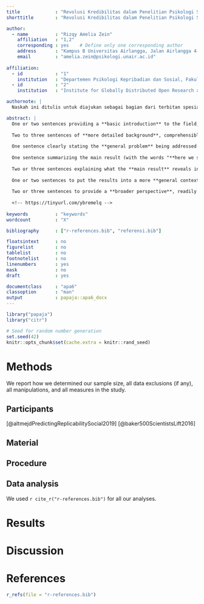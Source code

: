 ```yaml
---
title             : "Revolusi Kredibilitas dalam Penelitian Psikologi Sosial"
shorttitle        : "Revolusi Kredibilitas dalam Penelitian Psikologi Sosial"

author: 
  - name          : "Rizqy Amelia Zein"
    affiliation   : "1,2"
    corresponding : yes    # Define only one corresponding author
    address       : "Kampus B Universitas Airlangga, Jalan Airlangga 4-6 Surabaya, Jawa Timur 60286"
    email         : "amelia.zein@psikologi.unair.ac.id"
  
affiliation:
  - id            : "1"
    institution   : "Departemen Psikologi Kepribadian dan Sosial, Fakultas Psikologi Universitas Airlangga"
  - id            : "2"
    institution   : "Institute for Globally Distributed Open Research and Education (IGDORE)"

authornote: |
  Naskah ini ditulis untuk diajukan sebagai bagian dari terbitan spesial Jurnal Psikologi Sosial: Isu-Isu Metodologi Terkini Psikologi Sosial di Indonesia.

abstract: |
  One or two sentences providing a **basic introduction** to the field,  comprehensible to a scientist in any discipline.
  
  Two to three sentences of **more detailed background**, comprehensible  to scientists in related disciplines.
  
  One sentence clearly stating the **general problem** being addressed by  this particular study.
  
  One sentence summarizing the main result (with the words "**here we show**" or their equivalent).
  
  Two or three sentences explaining what the **main result** reveals in direct comparison to what was thought to be the case previously, or how the  main result adds to previous knowledge.
  
  One or two sentences to put the results into a more **general context**.
  
  Two or three sentences to provide a **broader perspective**, readily comprehensible to a scientist in any discipline.
  
  <!-- https://tinyurl.com/ybremelq -->
  
keywords          : "keywords"
wordcount         : "X"

bibliography      : ["r-references.bib", "referensi.bib"]

floatsintext      : no
figurelist        : no
tablelist         : no
footnotelist      : no
linenumbers       : yes
mask              : no
draft             : yes

documentclass     : "apa6"
classoption       : "man"
output            : papaja::apa6_docx
---
```


```r
library("papaja")
library("citr")
```

```r
# Seed for random number generation
set.seed(42)
knitr::opts_chunk$set(cache.extra = knitr::rand_seed)
```

# Methods
 
We report how we determined our sample size, all data exclusions (if any), all manipulations, and all measures in the study. <!-- 21-word solution (Simmons, Nelson & Simonsohn, 2012; retrieved from http://ssrn.com/abstract=2160588) -->

## Participants
[@altmejdPredictingReplicabilitySocial2019]
[@baker500ScientistsLift2016]

## Material

## Procedure

## Data analysis
We used `r cite_r("r-references.bib")` for all our analyses.


# Results

# Discussion


\newpage

# References
```r
r_refs(file = "r-references.bib")
```

\begingroup
\setlength{\parindent}{-0.5in}
\setlength{\leftskip}{0.5in}

<div id = "refs"></div>
\endgroup

